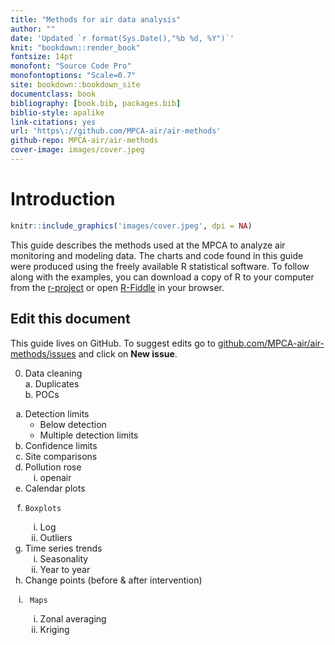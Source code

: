 ```yaml
--- 
title: "Methods for air data analysis"
author: ""
date: 'Updated `r format(Sys.Date(),"%b %d, %Y")`'
knit: "bookdown::render_book"
fontsize: 14pt
monofont: "Source Code Pro"
monofontoptions: "Scale=0.7"
site: bookdown::bookdown_site
documentclass: book
bibliography: [book.bib, packages.bib]
biblio-style: apalike
link-citations: yes
url: 'https\://github.com/MPCA-air/air-methods'
github-repo: MPCA-air/air-methods  
cover-image: images/cover.jpeg 
---
```


# Introduction {-}

```r
knitr::include_graphics('images/cover.jpeg', dpi = NA)
```


This guide describes the methods used at the MPCA to analyze air monitoring and modeling data. The charts and code found in this guide were produced using the freely available R statistical software. To follow along with the examples, you can download a copy of R to your computer from the [r-project](https://cran.r-project.org/) or open [R-Fiddle](http://www.r-fiddle.org/#/) in your browser. 


## Edit this document {-}
This guide lives on GitHub. To suggest edits go to [github.com/MPCA-air/air-methods/issues](https://github.com/MPCA-air/air-methods/issues) and click on __New issue__.


  0.    Data cleaning  
     a.    Duplicates  
     b.    POCs  
  
  a.    Detection limits  
          - Below detection 
          - Multiple detection limits  
  b.    Confidence limits  
  c.    Site comparisons  
  d.    Pollution rose  
        i.    openair  
  e.    Calendar plots  
  f.     Boxplots  
        i.    Log  
        ii.   Outliers  
  g.    Time series trends  
        i.    Seasonality  
        ii.    Year to year  
  h.    Change points (before & after intervention)  
  i.      Maps  
        i.    Zonal averaging  
        ii.    Kriging  
        
        

